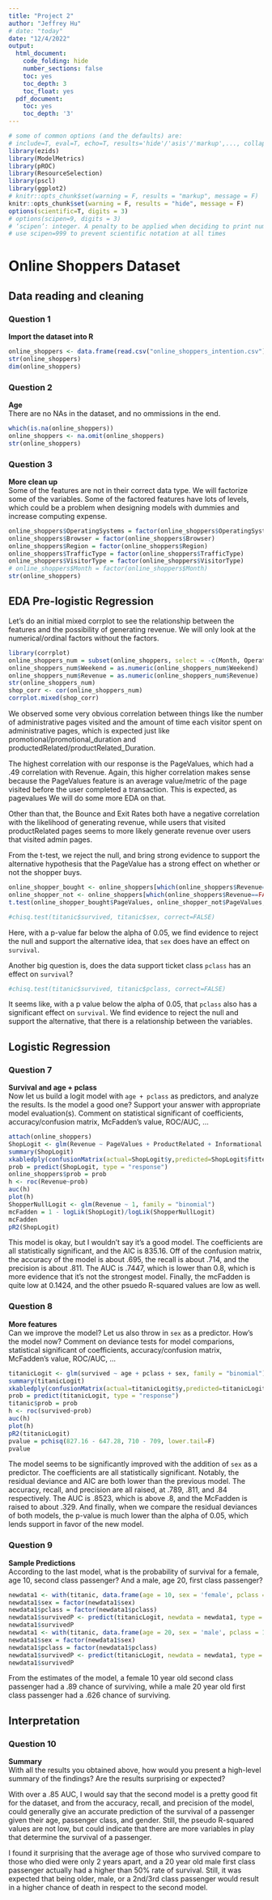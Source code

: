 ```yaml
---
title: "Project 2"
author: "Jeffrey Hu"
# date: "today"
date: "12/4/2022"
output:
  html_document:
    code_folding: hide
    number_sections: false
    toc: yes
    toc_depth: 3
    toc_float: yes
  pdf_document:
    toc: yes
    toc_depth: '3'
---
```


```r
# some of common options (and the defaults) are: 
# include=T, eval=T, echo=T, results='hide'/'asis'/'markup',..., collapse=F, warning=T, message=T, error=T, cache=T, fig.width=6, fig.height=4, fig.dim=c(6,4) #inches, fig.align='left'/'center','right', 
library(ezids)
library(ModelMetrics)
library(pROC)
library(ResourceSelection)
library(pscl)
library(ggplot2)
# knitr::opts_chunk$set(warning = F, results = "markup", message = F)
knitr::opts_chunk$set(warning = F, results = "hide", message = F)
options(scientific=T, digits = 3) 
# options(scipen=9, digits = 3) 
# ‘scipen’: integer. A penalty to be applied when deciding to print numeric values in fixed or exponential notation.  Positive values bias towards fixed and negative towards scientific notation: fixed notation will be preferred unless it is more than ‘scipen’ digits wider.
# use scipen=999 to prevent scientific notation at all times
```

# Online Shoppers Dataset  

## Data reading and cleaning  

### Question 1

**Import the dataset into R**  

```r
online_shoppers <- data.frame(read.csv("online_shoppers_intention.csv"))
str(online_shoppers)
dim(online_shoppers)
```

### Question 2 
**Age**  
There are no NAs in the dataset, and no ommissions in the end.

```r
which(is.na(online_shoppers))
online_shoppers <- na.omit(online_shoppers)
str(online_shoppers)
```

### Question 3  
**More clean up**  
Some of the features are not in their correct data type. We will factorize some of the variables. Some of the factored features have lots of levels, which could be a problem when designing models with dummies and increase computing expense.

```r
online_shoppers$OperatingSystems = factor(online_shoppers$OperatingSystems)
online_shoppers$Browser = factor(online_shoppers$Browser)
online_shoppers$Region = factor(online_shoppers$Region)
online_shoppers$TrafficType = factor(online_shoppers$TrafficType)
online_shoppers$VisitorType = factor(online_shoppers$VisitorType)
# online_shoppers$Month = factor(online_shoppers$Month)
str(online_shoppers)
```

## EDA Pre-logistic Regression

Let's do an initial mixed corrplot to see the relationship between the features and the possibility of generating revenue. We will only look at the numerical/ordinal factors without the factors.

```r
library(corrplot)
online_shoppers_num = subset(online_shoppers, select = -c(Month, OperatingSystems, Browser, Region, TrafficType, VisitorType))
online_shoppers_num$Weekend = as.numeric(online_shoppers_num$Weekend)
online_shoppers_num$Revenue = as.numeric(online_shoppers_num$Revenue)
str(online_shoppers_num)
shop_corr <- cor(online_shoppers_num)
corrplot.mixed(shop_corr)
```

We observed some very obvious correlation between things like the number of administrative pages visited and the amount of time each visitor spent on administrative pages, which is expected just like promotional/promotional_duration and productedRelated/productRelated_Duration.

The highest correlation with our response is the PageValues, which had a .49 correlation with Revenue. Again, this higher correlation makes sense because the PageValues feature is an average value/metric of the page visited before the user completed a transaction. This is expected, as pagevalues We will do some more EDA on that.

Other than that, the Bounce and Exit Rates both have a negative correlation with the likelihood of generating revenue, while users that visited productRelated pages seems to more likely generate revenue over users that visited admin pages.

From the t-test, we reject the null, and bring strong evidence to support the alternative hypothesis that the PageValue has a strong effect on whether or not the shopper buys.
```r
online_shopper_bought <- online_shoppers[which(online_shoppers$Revenue==TRUE),]
online_shopper_not <- online_shoppers[which(online_shoppers$Revenue==FALSE),]
t.test(online_shopper_bought$PageValues, online_shopper_not$PageValues, conf.level = .95)
```


```r
#chisq.test(titanic$survived, titanic$sex, correct=FALSE)
```

Here, with a p-value far below the alpha of 0.05, we find evidence to reject the null and support the alternative idea, that `sex` does have an effect on `survival`.

Another big question is, does the data support ticket class `pclass` has an effect on `survival`? 

```r
#chisq.test(titanic$survived, titanic$pclass, correct=FALSE)
```

It seems like, with a p value below the alpha of 0.05, that `pclass` also has a significant effect on `survival`. We find evidence to reject the null and support the alternative, that there is a relationship between the variables.

## Logistic Regression

### Question 7   
**Survival and age + pclass**  
Now let us build a logit model with `age + pclass` as predictors, and analyze the results. Is the model a good one? Support your answer with appropriate model evaluation(s).  Comment on statistical significant of coefficients, accuracy/confusion matrix, McFadden's value, ROC/AUC, ... 

```r
attach(online_shoppers)
ShopLogit <- glm(Revenue ~ PageValues + ProductRelated + Informational + Administrative, family = "binomial")
summary(ShopLogit)
xkabledply(confusionMatrix(actual=ShopLogit$y,predicted=ShopLogit$fitted.values), title = "Confusion Matrix")
prob = predict(ShopLogit, type = "response")
online_shoppers$prob = prob
h <- roc(Revenue~prob)
auc(h)
plot(h)
ShopperNullLogit <- glm(Revenue ~ 1, family = "binomial")
mcFadden = 1 - logLik(ShopLogit)/logLik(ShopperNullLogit)
mcFadden
pR2(ShopLogit)
```

This model is okay, but I wouldn't say it's a good model. The coefficients are all statistically significant, and the AIC is 835.16. Off of the confusion matrix, the accuracy of the model is about .695, the recall is about .714, and the precision is about .811. The AUC is .7447, which is lower than 0.8, which is more evidence that it's not the strongest model. Finally, the mcFadden is quite low at 0.1424, and the other psuedo R-squared values are low as well.


### Question 8  
**More features**  
Can we improve the model? Let us also throw in `sex` as a predictor. How’s the model now?  Comment on deviance tests for model comparions, statistical significant of coefficients, accuracy/confusion matrix, McFadden's value, ROC/AUC, ... 

```r
titanicLogit <- glm(survived ~ age + pclass + sex, family = "binomial")
summary(titanicLogit)
xkabledply(confusionMatrix(actual=titanicLogit$y,predicted=titanicLogit$fitted.values), title = "Confusion Matrix")
prob = predict(titanicLogit, type = "response")
titanic$prob = prob
h <- roc(survived~prob)
auc(h)
plot(h)
pR2(titanicLogit)
pvalue = pchisq(827.16 - 647.28, 710 - 709, lower.tail=F)
pvalue
```

The model seems to be significantly improved with the addition of `sex` as a predictor. The coefficients are all statistically significant. Notably, the residual deviance and AIC are both lower than the previous model. The accuracy, recall, and precision are all raised, at .789, .811, and .84 respectively. The AUC is .8523, which is above .8, and the McFadden is raised to about .329. And finally, when we compare the residual deviances of both models, the p-value is much lower than the alpha of 0.05, which lends support in favor of the new model.

### Question 9  
**Sample Predictions**  
According to the last model, what is the probability of survival for a female, age 10, second class passenger? And a male, age 20, first class passenger?

```r
newdata1 <- with(titanic, data.frame(age = 10, sex = 'female', pclass = 2))
newdata1$sex = factor(newdata1$sex)
newdata1$pclass = factor(newdata1$pclass)
newdata1$survivedP <- predict(titanicLogit, newdata = newdata1, type = "response")
newdata1$survivedP
newdata1 <- with(titanic, data.frame(age = 20, sex = 'male', pclass = 1))
newdata1$sex = factor(newdata1$sex)
newdata1$pclass = factor(newdata1$pclass)
newdata1$survivedP <- predict(titanicLogit, newdata = newdata1, type = "response")
newdata1$survivedP
```

From the estimates of the model, a female 10 year old second class passenger had a .89 chance of surviving, while a male 20 year old first class passenger had a .626 chance of surviving.

## Interpretation  

### Question 10  
**Summary**  
With all the results you obtained above, how would you present a high-level summary of the findings? Are the results surprising or expected? 


With over a .85 AUC, I would say that the second model is a pretty good fit for the dataset, and from the accuracy, recall, and precision of the model, could generally give an accurate prediction of the survival of a passenger given their age, passenger class, and gender. Still, the pseudo R-squared values are not low, but could indicate that there are more variables in play that determine the survival of a passenger.


I found it surprising that the average age of those who survived compare to those who died were only 2 years apart, and a 20 year old male first class passenger actually had a higher than 50% rate of survival. Still, it was expected that being older, male, or a 2nd/3rd class passenger would result in a higher chance of death in respect to the second model.


